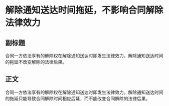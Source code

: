 # 解除通知送达时间拖延，不影响合同解除法律效力
## 副标题
合同一方依法享有的解除权在解除通知送达时即发生法律效力。解除通知送达时间的拖延不改变解除的法律后果。
## 正文
合同一方依法享有的解除权在解除通知送达时即发生法律效力。解除通知送达时间的拖延只能导致合同解除时间相应后延，而不能改变合同解除的法律后果。